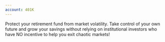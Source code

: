```yaml
---
account: 401K
---
```


Protect your retirement fund from market volatility.
Take control of your own future and grow your savings
without relying on institutional investors who
have NO incentive to help you exit chaotic markets!
